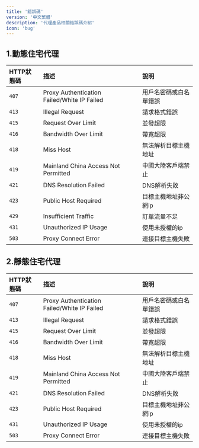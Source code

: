 ```yaml
---
title: '錯誤碼'
version: '中文繁體'
description: '代理產品相關錯誤碼介紹'
icon: 'bug'
---
```


## 1.動態住宅代理
| HTTP狀態碼   | 描述| 說明    |
|:-----------  |:-----------------|:---------|
|`407` |Proxy Authentication Failed/White IP Failed|用戶名密碼或白名單錯誤|
|`413` |Illegal Request|請求格式錯誤|
|`415` |Request Over Limit|並發超限|
|`416` |Bandwidth Over Limit|帶寬超限|
|`418` |Miss Host|無法解析目標主機地址|
|`419` |Mainland China Access Not Permitted|中國大陸客戶端禁止|
|`421` |DNS Resolution Failed|DNS解析失敗|
|`423` |Public Host Required|目標主機地址非公網ip|
|`429` |Insufficient Traffic|訂單流量不足|
|`431` |Unauthorized IP Usage|使用未授權的ip|
|`503` |Proxy Connect Error|連接目標主機失敗|

## 2.靜態住宅代理
| HTTP狀態碼   | 描述| 說明    |
|:----------- |:-----------------|:---------|
|`407`|Proxy Authentication Failed/White IP Failed|用戶名密碼或白名單錯誤|
|`413` |Illegal Request|請求格式錯誤|
|`415` |Request Over Limit|並發超限|
|`416` |Bandwidth Over Limit|帶寬超限|
|`418` |Miss Host|無法解析目標主機地址|
|`419` |Mainland China Access Not Permitted|中國大陸客戶端禁止|
|`421` |DNS Resolution Failed|DNS解析失敗|
|`423` |Public Host Required|目標主機地址非公網ip|
|`431` |Unauthorized IP Usage|使用未授權的ip|
|`503` |Proxy Connect Error|連接目標主機失敗|